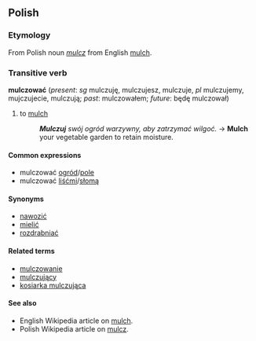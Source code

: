 ==Polish==

===Etymology===
From Polish noun ''[[mulcz]]'' from English [[mulch]].

===Transitive verb===
'''mulczować''' (''present'': ''sg'' mulczuję, mulczujesz, mulczuje, ''pl'' mulczujemy, mujczujecie, mulczują; ''past'': mulczowałem; ''future'': będę mulczował)

# to [[mulch]]
#:'''''Mulczuj''' swój ogród warzywny, aby zatrzymać wilgoć.'' → '''Mulch''' your vegetable garden to retain moisture.

====Common expressions====
*mulczować [[ogród]]/[[pole]]
*mulczować [[liść]]mi/[[słoma|słomą]]

====Synonyms====
*[[nawozić]]
*[[mielić]]
*[[rozdrabniać]]

====Related terms====
*[[mulczowanie]]
*[[mulczujący]]
*[[kosiarka mulczująca]]

====See also====
*English Wikipedia article on [[w:mulch|mulch]].
*Polish Wikipedia article on [[:w:pl:mulcz|mulcz]].